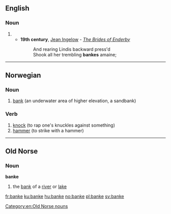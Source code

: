 ==English==

===Noun===
{{en-noun}}

# {{obsolete spelling of|bank}}
#*'''19th century''', [[w:Jean Ingelow|Jean Ingelow]] - ''[[s:The Brides of Enderby|The Brides of Enderby]]''
#*:And rearing Lindis backward press'd
#*:Shook all her trembling '''bankes''' amaine;


----
==Norwegian==

===Noun===
{{infl|no|noun|g=m}}

# [[bank]] (an underwater area of higher elevation, a sandbank)

===Verb===
{{infl|no|verb}}

# [[knock]] (to rap one's knuckles against something)
# [[hammer]] (to strike with a hammer)
----
==Old Norse==
===Noun===
'''banke'''
# the [[bank]] of a [[river]] or [[lake]]
[[Category:en:Old Norse nouns]]

[[fr:banke]]
[[ku:banke]]
[[hu:banke]]
[[no:banke]]
[[pl:banke]]
[[sv:banke]]